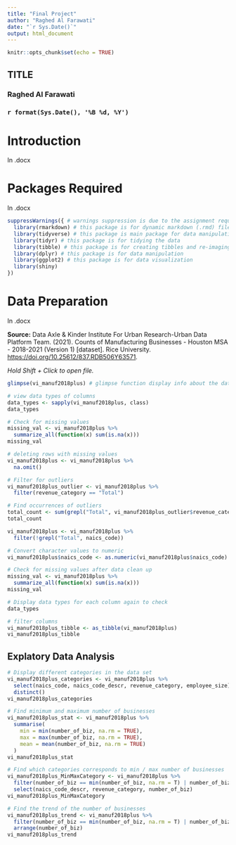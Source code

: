 ```yaml
---
title: "Final Project"
author: "Raghed Al Farawati"
date: "`r Sys.Date()`"
output: html_document
---
```


```r
knitr::opts_chunk$set(echo = TRUE)
```

## TITLE
### Raghed Al Farawati
### `r format(Sys.Date(), '%B %d, %Y')`


# Introduction
In .docx


# Packages Required
In .docx

```r
suppressWarnings({ # warnings suppression is due to the assignment requirements 
  library(rmarkdown) # this package is for dynamic markdown (.rmd) file
  library(tidyverse) # this package is main package for data manipulation and                           tidying 
  library(tidyr) # this package is for tidying the data
  library(tibble) # this package is for creating tibbles and re-imaging the data                     frame
  library(dplyr) # this package is for data manipulation  
  library(ggplot2) # this package is for data visualization 
  library(shiny)
})

```


# Data Preparation 
In .docx

**Source:** Data Axle & Kinder Institute For Urban Research-Urban Data Platform Team. (2021). Counts of Manufacturing Businesses - Houston MSA - 2018-2021 (Version 1) [dataset]. Rice University. <https://doi.org/10.25612/837.RDB506Y63571>.

*Hold Shift + Click to open file.*

```r
glimpse(vi_manuf2018plus) # glimpse function display info about the data set
```

```r
# view data types of columns 
data_types <- sapply(vi_manuf2018plus, class)
data_types
```



```r
# Check for missing values
missing_val <- vi_manuf2018plus %>%
  summarize_all(function(x) sum(is.na(x)))
missing_val
```
```r
# deleting rows with missing values
vi_manuf2018plus <- vi_manuf2018plus %>%
  na.omit()
```


```r
# Filter for outliers  
vi_manuf2018plus_outlier <- vi_manuf2018plus %>%
  filter(revenue_category == "Total")

# Find occurrences of outliers
total_count <- sum(grepl("Total", vi_manuf2018plus_outlier$revenue_category, ignore.case = TRUE))
total_count
```

```r
vi_manuf2018plus <- vi_manuf2018plus %>%
  filter(!grepl("Total", naics_code))
```

```r
# Convert character values to numeric
vi_manuf2018plus$naics_code <- as.numeric(vi_manuf2018plus$naics_code)
```

```r
# Check for missing values after data clean up
missing_val <- vi_manuf2018plus %>%
  summarize_all(function(x) sum(is.na(x)))
missing_val

# Display data types for each column again to check
data_types
```


```r
# filter columns
vi_manuf2018plus_tibble <- as_tibble(vi_manuf2018plus)
vi_manuf2018plus_tibble
```

## Explatory Data Analysis 

```r
# Display different categories in the data set 
vi_manuf2018plus_categories <- vi_manuf2018plus %>% 
  select(naics_code, naics_code_descr, revenue_category, employee_size) %>%
  distinct()
vi_manuf2018plus_categories
```
```r
# Find minimum and maximum number of businesses 
vi_manuf2018plus_stat <- vi_manuf2018plus %>%
  summarise(
    min = min(number_of_biz, na.rm = TRUE),
    max = max(number_of_biz, na.rm = TRUE),
    mean = mean(number_of_biz, na.rm = TRUE)
  )
vi_manuf2018plus_stat
```

```r
# Find which categories corresponds to min / max number of businesses
vi_manuf2018plus_MinMaxCategory <- vi_manuf2018plus %>%
  filter(number_of_biz == min(number_of_biz, na.rm = T) | number_of_biz == min(number_of_biz, na.rm = T)) %>%
  select(naics_code_descr, revenue_category, number_of_biz)
vi_manuf2018plus_MinMaxCategory
```
```r
# Find the trend of the number of businesses
vi_manuf2018plus_trend <- vi_manuf2018plus %>%
  filter(number_of_biz == min(number_of_biz, na.rm = T) | number_of_biz == min(number_of_biz, na.rm = T)) %>%
  arrange(number_of_biz)
vi_manuf2018plus_trend
```

